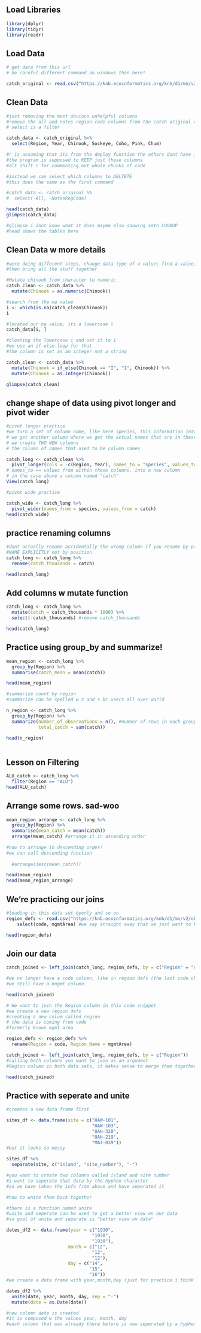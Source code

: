 ## Load Libraries

```r
library(dplyr)
library(tidyr)
library(readr)
```

## Load Data

```r
# get data from this url 
# be careful different command on windows than here!

catch_original <- read.csv("https://knb.ecoinformatics.org/knb/d1/mn/v2/object/df35b.302.1")

```

## Clean Data 

```r

#just removing the most obvious unhelpful columns
#remove the all and notes region code columns from the catch original data frame
# select is a filter

catch_data <- catch_original %>%
  select(Region, Year, Chinook, Sockeye, Coho, Pink, Chum)

#r is assuming that its from the deploy function the others dont have it
#the program is supposed to KEEP just these columns
#alt shift c for commenting out whole chunks of code

#instead we can select which columns to DELTETE
#this does the same as the first command

#catch_data <- catch_original %%
#  select(-All, -NotesRegCode)

head(catch_data)
glimpse(catch_data) 

#glimpse i dont know what it does maybe also showing smth LOOKUP
#head shows the tables here
```

## Clean Data w more details

```r
#were doing different steps, change data type of a value; find a value; substitute a value
#then bring all the stuff together

#Mutate chinook from character to numeric
catch_clean <- catch_data %>%
  mutate(Chinook = as.numeric(Chinook))

#search from the na value
i <- which(is.na(catch_clean$Chinook))
i

#located our na value, its a lowercase l
catch_data[i, ]

#cleaning the lowercase i and set it to 1
#we use an if-else-loop for that
#the column is set as an integer not a string

catch_clean <- catch_data %>%
  mutate(Chinook = if_else(Chinook == "I", "1", Chinook)) %>%
  mutate(Chinook = as.integer(Chinook))

glimpse(catch_clean)
```

## change shape of data using pivot longer and pivot wider
```r

#pivot longer practice
#we turn a set of column name, like here species, this information into ONE column, where species names get repeated several times
# we get another column where we get the actual names that are in these columns
# we create TWO NEW columns
# the column of names that used to be column names

catch_long <- catch_clean %>%
  pivot_longer(cols = -c(Region, Year), names_to = "species", values_to = catch)
# names_to == values from within these columns, into a new column
# in the case above a column named "catch"
View(catch_long)

#pivot wide practice

catch_wide <- catch_long %>% 
  pivot_wider(names_from = species, values_from = catch)
head(catch_wide)

```

## practice renaming columns

```r
#dont actually rename accidentally the wrong column if you rename by position
#NAME EXPLICITLY not by position
catch_long <- catch_long %>%
  rename(catch_thousands = catch)

head(catch_long)
```

## Add columns w mutate function

```r
catch_long <- catch_long %>%
  mutate(catch = catch_thousands * 1000) %>%
  select(-catch_thousands) #remove catch_thousands

head(catch_long)
```

## Practice using group_by and summarize!

```r
mean_region <- catch_long %>%
  group_by(Region) %>%
  summarise(catch_mean = mean(catch))

head(mean_region)

#summarize count by region
#summarize can be spelled w z and s bc users all over world

n_region <- catch_long %>%
  group_by(Region) %>%
  summarize(number_of_observations = n(), #number of rows in each group
            total_catch = sum(catch)) 

head(n_region)
  
```

## Lesson on Filtering

```r
ALU_catch <- catch_long %>%
  filter(Region == "ALU")
head(ALU_catch)
```

## Arrange some rows. sad-woo

```r
mean_region_arrange <- catch_long %>%
  group_by(Region) %>%
  summarise(mean_catch = mean(catch))
  arrange(mean_catch) #arrange it in ascending order
  
#how to arrange in descending order?
#we can call descending function
  
  #arrange(desc(mean_catch))

head(mean_region)
head(mean_region_arrange)
```

## We're practicing our joins

```r
#loading in this data set byerly and so on
region_defs <- read.csv("https://knb.ecoinformatics.org/knb/d1/mn/v2/object/df35b.303.1") %>% 
    select(code, mgmtArea) #we say straight away that we just want to keep code and management area data

head(region_defs)
```

## Join our data

```r
catch_joined <- left_join(catch_long, region_defs, by = c("Region" = "code"))

#we no longer have a code column, like in region defs (the last code chunk)
#we still have a mngmt column

head(catch_joined)
```


```r
# We want to join the Region column in this code snippet
#we create a new region defs
#creating a new colum called region
# the data is coming from code
#formerly known mgmt area

region_defs <- region_defs %>% 
  rename(Region = code, Region_Name = mgmtArea)

catch_joined <- left_join(catch_long, region_defs, by = c("Region"))
#calling both columns you want to join as an argument 
#Region column in both data sets, it makes sense to merge them together here

head(catch_joined)


```

## Practice with seperate and unite

```r

#creates a new data frame first

sites_df <- data.frame(site = c("HAW-101",
                                "HAW-103",
                                "OAH-320",
                                "OAH-219",
                                "MAI-039"))
#but it looks so messy

sites_df %>% 
  separate(site, c("island", "site_number"), "-")

#you want to create two columns called island and site number
#i want to seperate that data by the hyphen character
#so we have taken the info from above and have seperated it

#how to unite them back together

#there is a function named unite
#unite and seperate can be used to get a better view on our data
#so goal of unite and seperate is "better view on data"

dates_df2 <- data.frame(year = c("1930",
                                "1930",
                                "1930"),
                       month = c("12",
                                "12",
                                "12"),
                       day = c("14",
                               "15",
                               "16"))
#we create a data frame with year,month,day (just for practice i think it has nothing to do w the previous table)

dates_df2 %>% 
  unite(date, year, month, day, sep = "-")
  mutate(date = as.Date(date))

#new column date is created
#it is composed w the values year, month, day
#each column that was already there before is now seperated by a hyphen
```

